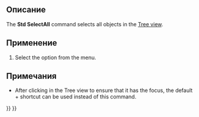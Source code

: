 <languages/>

{{Docnav/ru
|[[Std_BoxElementSelection/ru|Команда "Область выбора элементов"]]
|[[Std_Delete/ru|Команда "Удалить"]]
|[[Std_Edit_Menu/ru|Меню "Правка"]]
|IconL=Std_BoxElementSelection.svg
|IconR=Std_Delete.svg
|IconC=Freecad.svg
}}

{{GuiCommand/ru
|Name/ru=Выбрать всё
|Name=Std_SelectAll
|MenuLocation=Правка → Выбрать всё
|Workbenches=Все
|SeeAlso=[[Std_BoxSelection/ru|Выделить область]], [[Std_BoxElementSelection/ru|Область выбора элементов]]
}}

<span id="Description"></span>
==Описание==

The '''Std SelectAll''' command selects all objects in the [[Tree_view|Tree view]].

<span id="Usage"></span>
==Применение==

# Select the {{MenuCommand|Edit → [[Image:Std_SelectAll.svg|16px]] Select All}} option from the menu.

<span id="Notes"></span>
==Примечания==

* After clicking in the Tree view to ensure that it has the focus, the default {{KEY|Ctrl}}+{{KEY|A}} shortcut can be used instead of this command.


{{Docnav/ru
|[[Std_BoxElementSelection/ru|Команда "Область выбора элементов"]]
|[[Std_Delete/ru|Команда "Удалить"]]
|[[Std_Edit_Menu/ru|Меню "Правка"]]
|IconL=Std_BoxElementSelection.svg
|IconR=Std_Delete.svg
|IconC=Freecad.svg
}}

{{Std_Base_navi{{#translation:}}}}
{{Userdocnavi{{#translation:}}}}